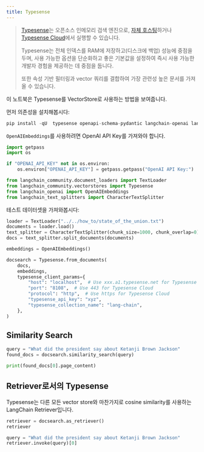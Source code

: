```yaml
---
title: Typesense
---
```


> [Typesense](https://typesense.org)는 오픈소스 인메모리 검색 엔진으로, [자체 호스팅](https://typesense.org/docs/guide/install-typesense#option-2-local-machine-self-hosting)하거나 [Typesense Cloud](https://cloud.typesense.org/)에서 실행할 수 있습니다.
>
> Typesense는 전체 인덱스를 RAM에 저장하고(디스크에 백업) 성능에 중점을 두며, 사용 가능한 옵션을 단순화하고 좋은 기본값을 설정하여 즉시 사용 가능한 개발자 경험을 제공하는 데 중점을 둡니다.
>
> 또한 속성 기반 필터링과 vector 쿼리를 결합하여 가장 관련성 높은 문서를 가져올 수 있습니다.

이 노트북은 Typesense를 VectorStore로 사용하는 방법을 보여줍니다.

먼저 의존성을 설치해봅시다:

```python
pip install -qU  typesense openapi-schema-pydantic langchain-openai langchain-community tiktoken
```

`OpenAIEmbeddings`를 사용하려면 OpenAI API Key를 가져와야 합니다.

```python
import getpass
import os

if "OPENAI_API_KEY" not in os.environ:
    os.environ["OPENAI_API_KEY"] = getpass.getpass("OpenAI API Key:")
```

```python
from langchain_community.document_loaders import TextLoader
from langchain_community.vectorstores import Typesense
from langchain_openai import OpenAIEmbeddings
from langchain_text_splitters import CharacterTextSplitter
```

테스트 데이터셋을 가져와봅시다:

```python
loader = TextLoader("../../how_to/state_of_the_union.txt")
documents = loader.load()
text_splitter = CharacterTextSplitter(chunk_size=1000, chunk_overlap=0)
docs = text_splitter.split_documents(documents)

embeddings = OpenAIEmbeddings()
```

```python
docsearch = Typesense.from_documents(
    docs,
    embeddings,
    typesense_client_params={
        "host": "localhost",  # Use xxx.a1.typesense.net for Typesense Cloud
        "port": "8108",  # Use 443 for Typesense Cloud
        "protocol": "http",  # Use https for Typesense Cloud
        "typesense_api_key": "xyz",
        "typesense_collection_name": "lang-chain",
    },
)
```

## Similarity Search

```python
query = "What did the president say about Ketanji Brown Jackson"
found_docs = docsearch.similarity_search(query)
```

```python
print(found_docs[0].page_content)
```

## Retriever로서의 Typesense

Typesense는 다른 모든 vector store와 마찬가지로 cosine similarity를 사용하는 LangChain Retriever입니다.

```python
retriever = docsearch.as_retriever()
retriever
```

```python
query = "What did the president say about Ketanji Brown Jackson"
retriever.invoke(query)[0]
```